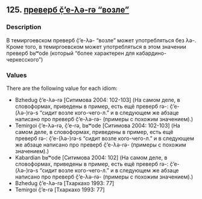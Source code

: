 ## 125. <a href =  'https://agricolamz.github.io/The_Circassian_Isoglosses_Database/125.html'>преверб č̣’e-λə-rə "возле"</a>
### Description

В темиргоевском преверб č̣’e-λə- "возле" может употребляться без λə-. Кроме того, в темиргоевском может употребляться в этом значении преверб bʁʷode (который "более характерен для кабардино-черкесского")

### Values
There are the following value for each idiom:

* Bzhedug  č̣’e-λə-rə [Ситимова 2004: 102-103] (На самом деле, в словоформах, приведены в пример, есть ещё преверб rə-: č̣’e-(λə-)rə-s "сидит возле кого-чего-л." и в следующем же абзаце написано про преверб č̣’e-λə-rə- (примеры с похожим значением).)
* Temirgoi  č̣’e-λə-rə, č̣’e-rə, bʁʷode [Ситимова 2004: 102-103] (На самом деле, в словоформах, приведены в пример, есть ещё преверб rə-: č̣’e-(λə-)rə-s "сидит возле кого-чего-л." и в следующем же абзаце написано про преверб č̣’e-λə-rə- (примеры с похожим значением).)
* Kabardian  bʁʷode [Ситимова 2004: 102] (На самом деле, в словоформах, приведены в пример, есть ещё преверб rə-: č̣’e-(λə-)rə-s "сидит возле кого-чего-л." и в следующем же абзаце написано про преверб č̣’e-λə-rə- (примеры с похожим значением).)
* Bzhedug  č̣’e-λə-rə [Тхаркахо 1993: 77] 
* Temirgoi  č̣’e-rə [Тхаркахо 1993: 77] 

